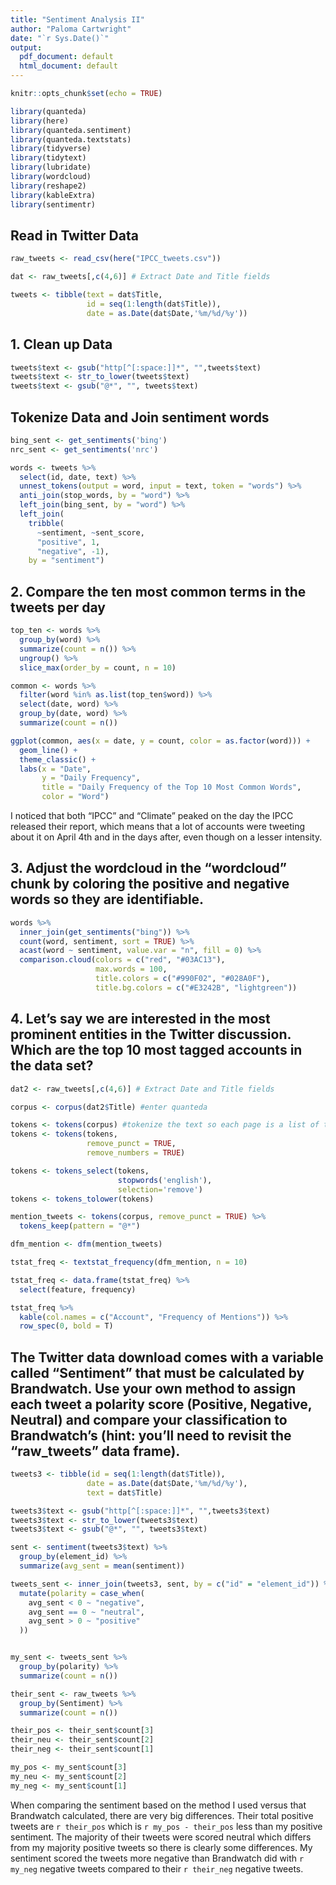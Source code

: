 ```yaml
---
title: "Sentiment Analysis II"
author: "Paloma Cartwright"
date: "`r Sys.Date()`"
output:
  pdf_document: default
  html_document: default
---
```


```r
knitr::opts_chunk$set(echo = TRUE)

library(quanteda)
library(here)
library(quanteda.sentiment)
library(quanteda.textstats)
library(tidyverse)
library(tidytext)
library(lubridate)
library(wordcloud) 
library(reshape2)
library(kableExtra)
library(sentimentr)
```

## Read in Twitter Data

```r

raw_tweets <- read_csv(here("IPCC_tweets.csv"))

dat <- raw_tweets[,c(4,6)] # Extract Date and Title fields

tweets <- tibble(text = dat$Title,
                 id = seq(1:length(dat$Title)),
                 date = as.Date(dat$Date,'%m/%d/%y'))

```

## 1. Clean up Data 

```r

tweets$text <- gsub("http[^[:space:]]*", "",tweets$text)
tweets$text <- str_to_lower(tweets$text)
tweets$text <- gsub("@*", "", tweets$text)

```

## Tokenize Data and Join sentiment words

```r
bing_sent <- get_sentiments('bing')
nrc_sent <- get_sentiments('nrc')

words <- tweets %>%
  select(id, date, text) %>%
  unnest_tokens(output = word, input = text, token = "words") %>%
  anti_join(stop_words, by = "word") %>%
  left_join(bing_sent, by = "word") %>%
  left_join(
    tribble(
      ~sentiment, ~sent_score,
      "positive", 1,
      "negative", -1),
    by = "sentiment")
```

## 2. Compare the ten most common terms in the tweets per day

```r

top_ten <- words %>% 
  group_by(word) %>% 
  summarize(count = n()) %>% 
  ungroup() %>% 
  slice_max(order_by = count, n = 10)

common <- words %>% 
  filter(word %in% as.list(top_ten$word)) %>% 
  select(date, word) %>% 
  group_by(date, word) %>% 
  summarize(count = n())

ggplot(common, aes(x = date, y = count, color = as.factor(word))) +
  geom_line() +
  theme_classic() +
  labs(x = "Date", 
       y = "Daily Frequency", 
       title = "Daily Frequency of the Top 10 Most Common Words", 
       color = "Word")

```

I noticed that both "IPCC" and "Climate" peaked on the day the IPCC released their report, which means that a lot of accounts were tweeting about it on April 4th and in the days after, even though on a lesser intensity. 

## 3. Adjust the wordcloud in the “wordcloud” chunk by coloring the positive and negative words so they are identifiable.

```r

words %>%
  inner_join(get_sentiments("bing")) %>%
  count(word, sentiment, sort = TRUE) %>%
  acast(word ~ sentiment, value.var = "n", fill = 0) %>%
  comparison.cloud(colors = c("red", "#03AC13"),
                   max.words = 100, 
                   title.colors = c("#990F02", "#028A0F"), 
                   title.bg.colors = c("#E3242B", "lightgreen"))
```

## 4. Let’s say we are interested in the most prominent entities in the Twitter discussion. Which are the top 10 most tagged accounts in the data set? 


```r

dat2 <- raw_tweets[,c(4,6)] # Extract Date and Title fields

corpus <- corpus(dat2$Title) #enter quanteda

tokens <- tokens(corpus) #tokenize the text so each page is a list of tokens
tokens <- tokens(tokens, 
                 remove_punct = TRUE,
                 remove_numbers = TRUE)

tokens <- tokens_select(tokens, 
                        stopwords('english'), 
                        selection='remove') 
tokens <- tokens_tolower(tokens)

mention_tweets <- tokens(corpus, remove_punct = TRUE) %>% 
  tokens_keep(pattern = "@*")

dfm_mention <- dfm(mention_tweets)

tstat_freq <- textstat_frequency(dfm_mention, n = 10)

tstat_freq <- data.frame(tstat_freq) %>% 
  select(feature, frequency)

tstat_freq %>% 
  kable(col.names = c("Account", "Frequency of Mentions")) %>% 
  row_spec(0, bold = T)


```

## The Twitter data download comes with a variable called “Sentiment” that must be calculated by Brandwatch. Use your own method to assign each tweet a polarity score (Positive, Negative, Neutral) and compare your classification to Brandwatch’s (hint: you’ll need to revisit the “raw_tweets” data frame).

```r

tweets3 <- tibble(id = seq(1:length(dat$Title)),
                 date = as.Date(dat$Date,'%m/%d/%y'), 
                 text = dat$Title)

tweets3$text <- gsub("http[^[:space:]]*", "",tweets3$text)
tweets3$text <- str_to_lower(tweets3$text)
tweets3$text <- gsub("@*", "", tweets3$text)

sent <- sentiment(tweets3$text) %>% 
  group_by(element_id) %>% 
  summarize(avg_sent = mean(sentiment))

tweets_sent <- inner_join(tweets3, sent, by = c("id" = "element_id")) %>% 
  mutate(polarity = case_when(
    avg_sent < 0 ~ "negative", 
    avg_sent == 0 ~ "neutral", 
    avg_sent > 0 ~ "positive"
  ))


my_sent <- tweets_sent %>% 
  group_by(polarity) %>% 
  summarize(count = n())

their_sent <- raw_tweets %>% 
  group_by(Sentiment) %>% 
  summarize(count = n())

their_pos <- their_sent$count[3]
their_neu <- their_sent$count[2]
their_neg <- their_sent$count[1]

my_pos <- my_sent$count[3]
my_neu <- my_sent$count[2]
my_neg <- my_sent$count[1]
```

When comparing the sentiment based on the method I used versus that Brandwatch calculated, there are very big differences. Their total positive tweets are `r their_pos` which is `r my_pos - their_pos` less than my positive sentiment. The majority of their tweets were scored neutral which differs from my majority positive tweets so there is clearly some differences. My sentiment scored the tweets more negative than Brandwatch did with `r my_neg` negative tweets compared to their `r their_neg` negative tweets.  



